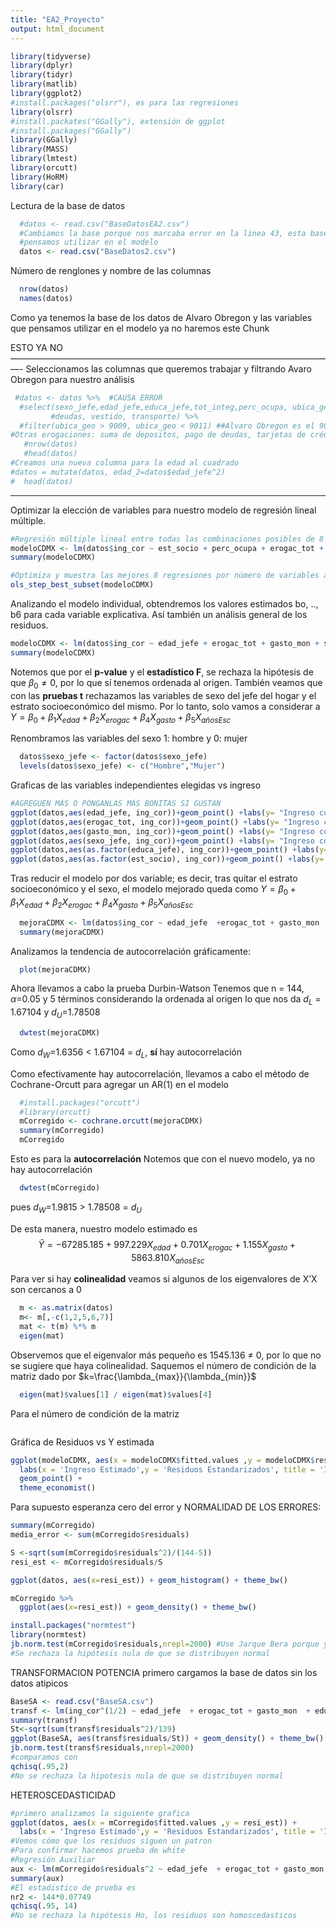 ```yaml
---
title: "EA2_Proyecto"
output: html_document
---
```


```r
library(tidyverse)
library(dplyr)
library(tidyr)
library(matlib)
library(ggplot2)
#install.packages("olsrr"), es para las regresiones
library(olsrr)
#install.packates("GGally"), extensión de ggplot
#install.packages("GGally")
library(GGally)
library(MASS)
library(lmtest)
library(orcutt)
library(HoRM)
library(car)
```

Lectura de la base de datos 
```r
  #datos <- read.csv("BaseDatosEA2.csv") 
  #Cambiamos la base porque nos marcaba error en la linea 43, esta base ya esta limpia, solo estan los datos de Alvaro Obregon y las variables que
  #pensamos utilizar en el modelo
  datos <- read.csv("BaseDatos2.csv")
```

Número de renglones y nombre de las columnas 
```r
  nrow(datos) 
  names(datos)
```

Como ya tenemos la base de los datos de Alvaro Obregon y las variables que pensamos utilizar en el modelo ya no haremos este Chunk

ESTO YA NO ----------------------------------------------------------------------------------------------------------------
Seleccionamos las columnas que queremos trabajar y filtrando Avaro Obregon para nuestro análisis
```r
 #datos <- datos %>%  #CAUSA ERROR
  #select(sexo_jefe,edad_jefe,educa_jefe,tot_integ,perc_ocupa, ubica_geo, est_socio, ing_cor,gasto_mon,otros_gas,ahorro,deposito,retiro_inv,pago_tarje, tabaco, erogac_tot, 
         #deudas, vestido, transporte) %>% 
  #filter(ubica_geo > 9009, ubica_geo < 9011) ##Alvaro Obregon es el 9010
#Otras erogaciones: suma de depositos, pago de deudas, tarjetas de crédito, préstamos a otros
   #nrow(datos)
   #head(datos)
#Creamos una nueva columna para la edad al cuadrado
#datos = mutate(datos, edad_2=datos$edad_jefe^2)
#  head(datos)
```
--------------------------------------------------------------------------------

Optimizar la elección de variables para nuestro modelo de regresión lineal múltiple.


```r
#Regresión múltiple lineal entre todas las combinaciones posibles de 8 variables
modeloCDMX <- lm(datos$ing_cor ~ est_socio + perc_ocupa + erogac_tot + gasto_mon + sexo_jefe + educa_jefe + tot_integ + edad_jefe, data = datos)
summary(modeloCDMX)

#Optimiza y muestra las mejores 8 regresiones por número de variables a tomar en cuenta
ols_step_best_subset(modeloCDMX)

```

Analizando el modelo individual, obtendremos los valores estimados bo, .., b6 para cada variable explicativa. Así también un análisis general de los residuos.
```r

modeloCDMX <- lm(datos$ing_cor ~ edad_jefe + erogac_tot + gasto_mon + sexo_jefe + educa_jefe + est_socio, datos)
summary(modeloCDMX) 
```
Notemos que por el **p-value** y el **estadístico F**, se rechaza la hipótesis de que $\beta_0 \neq 0$, por lo que sí tenemos ordenada al origen.
También veamos que con las **pruebas t** rechazamos las variables de sexo del jefe del hogar y el estrato socioeconómico del mismo. Por lo tanto, solo vamos a considerar a $Y = \beta_0 + \beta_1 X_{edad} + \beta_2 X_{erogac} + \beta_4 X_{gasto} + \beta_5 X_{añosEsc}$


Renombramos las variables del sexo 1: hombre y 0: mujer
```r
  datos$sexo_jefe <- factor(datos$sexo_jefe)
  levels(datos$sexo_jefe) <- c("Hombre","Mujer")
```


Graficas de las variables independientes elegidas vs ingreso
```r
#AGREGUEN MÁS O PÓNGANLAS MÁS BONITAS SI GUSTAN
ggplot(datos,aes(edad_jefe, ing_cor))+geom_point() +labs(y= "Ingreso corriente", x = "Edad")
ggplot(datos,aes(erogac_tot, ing_cor))+geom_point() +labs(y= "Ingreso corriente", x = "Erogaciones totales")
ggplot(datos,aes(gasto_mon, ing_cor))+geom_point() +labs(y= "Ingreso corriente", x = "Gasto monetario")
ggplot(datos,aes(sexo_jefe, ing_cor))+geom_point() +labs(y= "Ingreso corriente", x = "Sexo")
ggplot(datos,aes(as.factor(educa_jefe), ing_cor))+geom_point() +labs(y= "Ingreso corriente", x = "Años escolarizados")
ggplot(datos,aes(as.factor(est_socio), ing_cor))+geom_point() +labs(y= "Ingreso corriente", x = "Estrato socioeconómico")
```


Tras reducir el modelo por dos variable; es decir, tras quitar el estrato socioeconómico y el sexo, el modelo mejorado queda como $Y = \beta_0 + \beta_1 X_{edad} + \beta_2 X_{erogac} + \beta_4 X_{gasto} + \beta_5 X_{añosEsc}$
```r
  mejoraCDMX <- lm(datos$ing_cor ~ edad_jefe  +erogac_tot + gasto_mon  + educa_jefe, datos) 
  summary(mejoraCDMX) 
```

Analizamos la tendencia de autocorrelación gráficamente:
```r
  plot(mejoraCDMX)
```


Ahora llevamos a cabo la prueba Durbin-Watson
Tenemos que n = 144, $\alpha$=0.05 y 5 términos considerando la ordenada al origen lo que nos da
$d_{L}$ = 1.67104 y $d_{U}$=1.78508

```r
  dwtest(mejoraCDMX)
```
Como $d_W$=1.6356 < 1.67104 = $d_L$, **sí** hay autocorrelación


Como efectivamente hay autocorrelación, llevamos a cabo el método de Cochrane-Orcutt para agregar un AR(1) en el modelo
```r
  #install.packages("orcutt")
  #library(orcutt)
  mCorregido <- cochrane.orcutt(mejoraCDMX)
  summary(mCorregido)
  mCorregido
```

Esto es para la **autocorrelación**
Notemos que con el nuevo modelo, ya no hay autocorrelación
```r
  dwtest(mCorregido)
```
pues $d_W$=1.9815 > 1.78508 = $d_U$

De esta manera, nuestro modelo estimado es 
$$\hat{Y} = -67285.185 + 997.229 X_{edad} + 0.701 X_{erogac} + 1.155 X_{gasto} + 5863.810 X_{añosEsc}$$

Para ver si hay **colinealidad** veamos si algunos de los eigenvalores de X'X son cercanos a 0
```r
  m <- as.matrix(datos)
  m<- m[,-c(1,2,5,6,7)]
  mat <- t(m) %*% m
  eigen(mat)
```
Observemos que el eigenvalor más pequeño es 1545.136 $\neq$ 0, por lo que no se sugiere que haya colinealidad. Saquemos el número de condición de la matriz dado por $k=\frac{\lambda_{max}}{\lambda_{min}}$
```r
  eigen(mat)$values[1] / eigen(mat)$values[4]
```

Para el número de condición de la matriz
```r
  
```




Gráfica de Residuos vs Y estimada
```r
ggplot(modeloCDMX, aes(x = modeloCDMX$fitted.values ,y = modeloCDMX$residuals)) + 
  labs(x = 'Ingreso Estimado',y = 'Residuos Estandarizados', title = 'Ingreso Estimado vs. Residuos') +
  geom_point() +
  theme_economist()
```

Para supuesto esperanza cero del error y NORMALIDAD DE LOS ERRORES:
```r
summary(mCorregido)
media_error <- sum(mCorregido$residuals)

S <-sqrt(sum(mCorregido$residuals^2)/(144-5))
resi_est <- mCorregido$residuals/S

ggplot(datos, aes(x=resi_est)) + geom_histogram() + theme_bw()

mCorregido %>% 
  ggplot(aes(x=resi_est)) + geom_density() + theme_bw()

install.packages("normtest")
library(normtest)
jb.norm.test(mCorregido$residuals,nrepl=2000) #Use Jarque Bera porque ya incluye lo de asimetría y kurtosis
#Se rechaza la hipótesis nula de que se distribuyen normal
```

TRANSFORMACION POTENCIA
primero cargamos la base de datos sin los datos atipicos
```r
BaseSA <- read.csv("BaseSA.csv")
transf <- lm(ing_cor^(1/2) ~ edad_jefe  + erogac_tot + gasto_mon  + educa_jefe, BaseSA)
summary(transf)
St<-sqrt(sum(transf$residuals^2)/139)
ggplot(BaseSA, aes(transf$residuals/St)) + geom_density() + theme_bw()
jb.norm.test(transf$residuals,nrepl=2000) 
#comparamos con
qchisq(.95,2)
#No se rechaza la hipotesis nula de que se distribuyen normal
```

HETEROSCEDASTICIDAD
```r
#primero analizamos la siguiente grafica
ggplot(datos, aes(x = mCorregido$fitted.values ,y = resi_est)) + 
  labs(x = 'Ingreso Estimado',y = 'Residuos Estandarizados', title = 'Ingreso Estimado vs. Residuos') + geom_point() + theme_bw()
#Vemos cómo que los residuos siguen un patron
#Para confirmar hacemos prueba de white
#Regresión Auxiliar
aux <- lm(mCorregido$residuals^2 ~ edad_jefe  + erogac_tot + gasto_mon  + educa_jefe + edad_jefe^2  + erogac_tot^2 + gasto_mon^2  + educa_jefe^2 + edad_jefe*erogac_tot + edad_jefe*gasto_mon  + edad_jefe*educa_jefe + erogac_tot*gasto_mon  + erogac_tot*educa_jefe + gasto_mon*educa_jefe, datos)
summary(aux)
#El estadistico de prueba es
nr2 <- 144*0.07749
qchisq(.95, 14)
#No se rechaza la hipótesis Ho, los residuos son homoscedasticos

```





